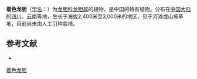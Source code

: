 {{Speciesbox
| name = 着色龙胆
| status = 
| status_system = 
| image =
| genus = Gentiana
| species = picta
| authority = Franch. ex Hemsl.
}}

'''着色龙胆'''（[[学名|学名]]：{{lang|la|''Gentiana picta''}}）为[[龙胆科|龙胆科]][[龙胆属|龙胆属]]的植物，是中国的特有植物。分布在[[中国大陆|中国大陆]]的[[四川|四川]]、[[云南|云南]]等地，生长于海拔2,400米至3,000米的地区，见于河滩或山坡草地，目前尚未由人工引种栽培。

== 参考文献 ==
<div class="references-small">
* {{cite web| url =http://www.bioinfo.cn/db05/KmzwSpecies.php?action=view&id=8513| title =着色龙胆| work =《中国高等植物数据库全库》| publisher =中国科学院微生物研究所| author =昆明植物研究所| accessdate =2009-02-24| deadurl =yes| archiveurl =https://web.archive.org/web/20160305043635/http://www.bioinfo.cn/db05/KmzwSpecies.php?action=view&id=8513| archivedate =2016-03-05}}
</div>
{{Taxonbar|from=Q15227413}}

[[Category:龙胆属|着色龙胆]]


{{植物小作品}}